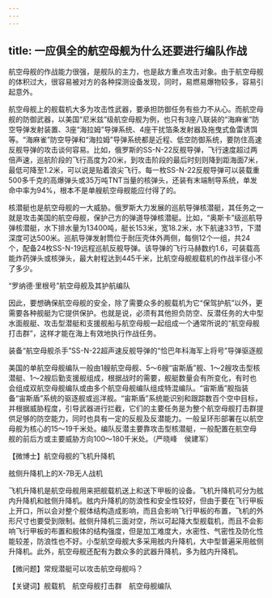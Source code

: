 ```yaml
---
---
---
```

title: 一应俱全的航空母舰为什么还要进行编队作战
---




航空母舰的作战能力很强，是舰队的主力，也是敌方重点攻击对象。由于航空母舰的体积过大，很容易被对方的各种探测设备发现，同时，易燃易爆物较多，容易引起意外。

航空母舰上的舰载机大多为攻击性武器，要承担防御任务有些力不从心。而航空母舰的防御武器，以美国“尼米兹”级航空母舰为例，也只有3座八联装的“海麻雀”防空导弹发射装置、3座“海拉姆”导弹系统、4座干扰箔条发射器及拖曳式鱼雷诱饵等。“海麻雀”防空导弹和“海拉姆”导弹系统都是近程、低空防御系统，要防住高速反舰导弹的攻击谈何容易。比如，俄罗斯的SS-N-22反舰导弹，飞行速度超过两倍声速，巡航阶段的飞行高度为20米，到攻击阶段的最后时刻则降到距海面7米，最低可降至1.2米，可以说是贴着浪尖飞行。每一枚SS-N-22反舰导弹可以装载重500多千克的高爆弹头或35万吨TNT当量的核弹头，还装有末端制导系统，单发命中率为94%，根本不是单艘航空母舰能应付得了的。

核潜艇也是航空母舰的一大威胁。俄罗斯大力发展的巡航导弹核潜艇，其任务之一就是攻击美国的航空母舰，保护己方的弹道导弹核潜艇。比如，“奥斯卡”级巡航导弹核潜艇，水下排水量为13400吨，艇长153米，宽18.2米，水下航速33节，下潜深度可达500米。巡航导弹发射筒位于耐压壳体外两侧，每侧12个一组，共24个，配备24枚SS-N-19远程巡航反舰导弹。该导弹的飞行马赫数约1.6，可装载高能炸药弹头或核弹头，最大射程达到445千米，比航空母舰舰载机的作战半径小不了多少。

“罗纳德·里根号”航空母舰及其护航编队



因此，要想确保航空母舰的安全，除了需要众多的舰载机为它“保驾护航”以外，更需要各种舰艇为它提供保护。也就是说，必须有其他担负防空、反潜任务的大中型水面舰艇、攻击型潜艇和支援舰船与航空母舰一起组成一个通常所说的“航空母舰打击群”，这样才能在海上有效地执行作战任务。

装备“航空母舰杀手”SS-N-22超声速反舰导弹的“恰巴年科海军上将号”导弹驱逐舰



美国的单航空母舰编队一般由1艘航空母舰、5～6艘“宙斯盾”舰、1～2艘攻击型核潜艇、1～2艘后勤支援舰组成，根据战时的需要，舰艇数量会有所变化，有时也会组成双航空母舰编队或由多个航空母舰编队组成特混编队。“宙斯盾”舰指装备“宙斯盾”系统的驱逐舰或巡洋舰。“宙斯盾”系统能识别和跟踪数百个空中目标，并根据威胁程度，引导武器进行拦截，它们的主要任务是为整个航空母舰打击群提供足够的防空能力，同时也具有一定的反舰及反潜能力。一般呈环形部署在以航空母舰为核心的15～19千米处。编队反潜主要靠攻击型核潜艇，一般配置在航空母舰的前后方或主要威胁方向100～180千米处。（严晓峰　侯建军）





【微博士】航空母舰的飞机升降机

舷侧升降机上的X-7B无人战机



飞机升降机是航空母舰用来把舰载机送上和送下甲板的设备。飞机升降机可分为舷内升降机和舷侧升降机。舷内升降机的防浪性和安全性较好，但由于要在飞行甲板上开口，所以会对整个舰体结构造成影响，而且会影响飞行甲板的布置，飞机的外形尺寸也要受到限制。舷侧升降机三面对空，所以可起降大型舰载机，而且不会影响飞行甲板的布置和舰体的结构强度，但是加工难度大，水密性、气密性及防化性能较差，防浪性也不好。小型航空母舰大多采用舷内升降机，大中型普遍采用舷侧升降机。此外，航空母舰还配有为数众多的武器升降机，多为舷内升降机。

【微问题】常规潜艇可以攻击航空母舰吗？

【关键词】舰载机　航空母舰打击群　航空母舰编队